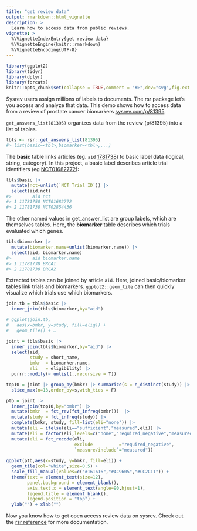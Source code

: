 ```yaml
---
title: "get review data"
output: rmarkdown::html_vignette
description: >
  Learn how to access data from public reviews.
vignette: >
  %\VignetteIndexEntry{get review data}
  %\VignetteEngine{knitr::rmarkdown}
  %\VignetteEncoding{UTF-8}
---
```


```r
library(ggplot2)
library(tidyr)
library(dplyr)
library(forcats)
knitr::opts_chunk$set(collapse = TRUE,comment = "#>",dev="svg",fig.ext = "svg")
```

Sysrev users assign millions of labels to documents. The rsr package let's you access and analyze that data. This demo shows how to access data from a review of prostate cancer biomarkers [sysrev.com/p/81395](https://sysrev.com/p/81395).

`get_answers_list(81395)` organizes data from the review (p/81395) into a list of tables.

```r
tbls <- rsr::get_answers_list(81395) 
#> list(basic=<tbl>,biomarker=<tbl>,...)
```

The **basic** table links articles (eg. `aid` [1781738](https://sysrev.com/p/81395/article/11781738)) to basic label data (logical, string, category). In this project, a basic label describes article trial identifiers (eg [NCT01682772](https://clinicaltrials.gov/ct2/show/NCT01682772)):

```r
tbls$basic |> 
  mutate(nct=unlist(`NCT Trial ID`)) |> 
  select(aid,nct)
#>        aid nct        
#> 1 11781750 NCT01682772
#> 2 11781738 NCT02854436
```

The other named values in get_answer_list are group labels, which are themselves tables. Here, the **biomarker** table describes which trials evaluated which genes.

```r
tbls$biomarker |> 
  mutate(biomarker.name=unlist(biomarker.name)) |> 
  select(aid, biomarker.name)
#>        aid biomarker.name
#> 1 11781738 BRCA1 
#> 2 11781738 BRCA2 
```

Extracted tables can be joined by article `aid`. Here, joined basic/biomarker tables link trials and biomarkers. `ggplot2::geom_tile` can then quickly visualize which trials use which biomarkers.

```r
join.tb = tbls$basic |> 
  inner_join(tbls$biomarker,by="aid")

# ggplot(join.tb,
#   aes(x=bmkr, y=study, fill=elig)) + 
#   geom_tile() + …
```

```r
joint = tbls$basic |> 
  inner_join(tbls$biomarker,by="aid") |> 
  select(aid,
         study = short_name,
         bmkr  = biomarker.name,
         eli   = eligibility) |> 
  purrr::modify(~ unlist(.,recursive = T))

top10 = joint |> group_by(bmkr) |> summarize(s = n_distinct(study)) |> 
  slice_max(n=13,order_by=s,with_ties = F)

ptb = joint |> 
  inner_join(top10,by="bmkr") |> 
  mutate(bmkr  = fct_rev(fct_infreq(bmkr)))  |> 
  mutate(study = fct_infreq(study)) |>
  complete(bmkr, study, fill=list(eli="none")) |> 
  mutate(eli = ifelse(eli=="sufficient","measured",eli)) |> 
  mutate(eli = factor(eli,levels=c("none","required_negative","measured"))) |> 
  mutate(eli = fct_recode(eli,
                          exclude          ="required_negative",
                          `measure/include`="measured"))
  
ggplot(ptb,aes(x=study, y=bmkr, fill=eli)) +
  geom_tile(col="white",size=0.5) + 
  scale_fill_manual(values=c("#161616","#4C9605","#CC2C11")) + 
  theme(text = element_text(size=12),
        panel.background = element_blank(),
        axis.text.x = element_text(angle=90,hjust=1), 
        legend.title = element_blank(),
        legend.position = "top") + 
  ylab("") + xlab("")
```

Now you know how to get open access review data on sysrev. Check out the [rsr reference](https://r.sysrev.com/reference/index.html) for more documentation.
